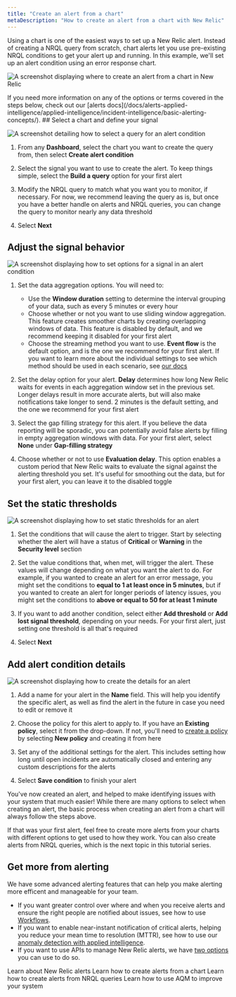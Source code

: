 ```yaml
---
title: "Create an alert from a chart"
metaDescription: "How to create an alert from a chart with New Relic"
---
```







Using a chart is one of the easiest ways to set up a New Relic alert. Instead of creating a NRQL query from scratch, chart alerts let you use pre-existing NRQL conditions to get your alert up and running. In this example, we'll set up an alert condition using an error response chart.

<img
    title="Create chart alert"
    alt="A screenshot displaying where to create an alert from a chart in New Relic"
    src={alertsCreate}
/>

<Callout variant="tip">
If you need more information on any of the options or terms covered in the steps below, check out our [alerts docs](/docs/alerts-applied-intelligence/applied-intelligence/incident-intelligence/basic-alerting-concepts/).
    </Callout>

<Steps>
    <Step>
## Select a chart and define your signal

<img
    title="Defining a signal"
    alt="A screenshot detailing how to select a query for an alert condition"
    src={alertsSignal}
/>

1. From any **Dashboard**, select the chart you want to create the query from, then select **Create alert condition**

2. Select the signal you want to use to create the alert. To keep things simple, select the **Build a query** option for your first alert

3. Modify the NRQL query to match what you want you to monitor, if necessary. For now, we recommend leaving the query as is, but once you have a better handle on alerts and NRQL queries, you can change the query to monitor nearly any data threshold

4. Select **Next**
    </Step>
    <Step>
## Adjust the signal behavior

<img
    title="Tuning your signal"
    alt="A screenshot displaying how to set options for a signal in an alert condition"
    src={alertsTune}
/>

1. Set the data aggregation options. You will need to:
    * Use the **Window duration** setting to determine the interval grouping of your data, such as every 5 minutes or every hour
    * Choose whether or not you want to use sliding window aggregation. This feature creates smoother charts by creating overlapping windows of data. This feature is disabled by default, and we recommend keeping it disabled for your first alert
    * Choose the streaming method you want to use. **Event flow** is the default option, and is the one we recommend for your first alert. If you want to learn more about the individual settings to see which method should be used in each scenario, see [our docs](/docs/alerts-applied-intelligence/new-relic-alerts/advanced-alerts/understand-technical-concepts/streaming-alerts-key-terms-concepts/#aggregation-methods)

2. Set the delay option for your alert. **Delay** determines how long New Relic waits for events in each aggregation window set in the previous set. Longer delays result in more accurate alerts, but will also make notifications take longer to send. 2 minutes is the default setting, and the one we recommend for your first alert

3. Select the gap filling strategy for this alert. If you believe the data reporting will be sporadic, you can potentially avoid false alerts by filling in empty aggregation windows with data. For your first alert, select **None** under **Gap-filling strategy**

4. Choose whether or not to use **Evaluation delay**. This option enables a custom period that New Relic waits to evaluate the signal against the alerting threshold you set. It's useful for smoothing out the data, but for your first alert, you can leave it to the disabled toggle
    </Step>
    <Step>
## Set the static thresholds

<img
    title="Set static thresholds"
    alt="A screenshot displaying how to set static thresholds for an alert"
    src={alertsThresholds}
/>

1. Set the conditions that will cause the alert to trigger. Start by selecting whether the alert will have a status of **Critical** or **Warning** in the **Security level** section

2. Set the value conditions that, when met, will trigger the alert. These values will change depending on what you want the alert to do. For example, if you wanted to create an alert for an error message, you might set the conditions to **equal to 1 at least once in 5 minutes**, but if you wanted to create an alert for longer periods of latency issues, you might set the conditions to **above or equal to 50 for at least 1 minute**

3. If you want to add another condition, select either **Add threshold** or **Add lost signal threshold**, depending on your needs. For your first alert, just setting one threshold is all that's required

4. Select **Next**
    </Step>
    <Step>
## Add alert condition details

<img
    title="Alert condition details"
    alt="A screenshot displaying how to create the details for an alert"
    src={alertsDetails}
/>

1. Add a name for your alert in the **Name** field. This will help you identify the specific alert, as well as find the alert in the future in case you need to edit or remove it

2. Choose the policy for this alert to apply to. If you have an **Existing policy**, select it from the drop-down. If not, you'll need to [create a policy](/docs/alerts-applied-intelligence/new-relic-alerts/alert-policies/create-edit-or-find-alert-policy/#alert-policy-name) by selecting **New policy** and creating it from here

3. Set any of the additional settings for the alert. This includes setting how long until open incidents are automatically closed and entering any custom descriptions for the alerts

4. Select **Save condition** to finish your alert
    </Step>
</Steps>

You've now created an alert, and helped to make identifying issues with your system that much easier! While there are many options to select when creating an alert, the basic process when creating an alert from a chart will always follow the steps above. 

If that was your first alert, feel free to create more alerts from your charts with different options to get used to how they work. You can also create alerts from NRQL queries, which is the next topic in this tutorial series.

## Get more from alerting

We have some advanced alerting features that can help you make alerting more efficent and manageable for your team.

* If you want greater control over where and when you receive alerts and ensure the right people are notified about issues, see how to use [Workflows](/docs/alerts-applied-intelligence/applied-intelligence/incident-workflows/incident-workflows/).
* If you want to enable near-instant notification of critical alerts, helping you reduce your mean time to resolution (MTTR), see how to use our [anomaly detection with applied intelligence](/docs/alerts-applied-intelligence/applied-intelligence/anomaly-detection/anomaly-detection-applied-intelligence/).
* If you want to use APIs to manage New Relic alerts, we have [two options](/docs/alerts-applied-intelligence/new-relic-alerts/advanced-alerts/alerts-api/intro-alerts-api/) you can use to do so.

<DocTiles>
  <DocTile title='New Relic alerts' path="/docs/tutorial-create-alerts/create-new-relic-alerts/"> Learn about New Relic alerts</DocTile>
  <DocTile title='Create alerts from charts' path="/docs/tutorial-create-alerts/create-chart-alerts/" label={{text: "You are here", color: "orange"}}> Learn how to create alerts from a chart</DocTile>
  <DocTile title='Create NRQL alerts' path="/docs/tutorial-create-alerts/create-nrql-alerts/"> Learn how to create alerts from NRQL queries</DocTile>
  <DocTile title='Improve your stack with alerts' path="/docs/tutorial-create-alerts/improve-with-alerts/"> Learn how to use AQM to improve your system</DocTile>
</DocTiles>
